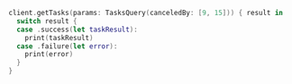 <CodeGroup>

```swift Swift
client.getTasks(params: TasksQuery(canceledBy: [9, 15])) { result in
  switch result {
  case .success(let taskResult):
    print(taskResult)
  case .failure(let error):
    print(error)
  }
}
```

</CodeGroup>